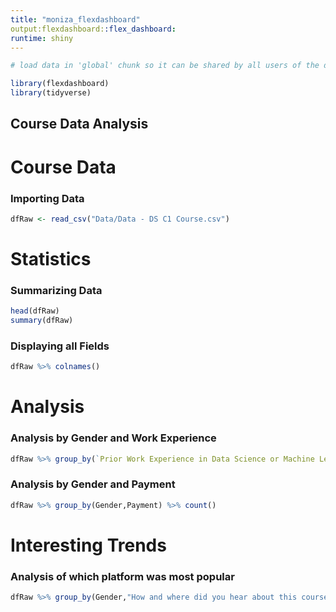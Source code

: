 ```yaml
---
title: "moniza_flexdashboard"
output:flexdashboard::flex_dashboard:
runtime: shiny    
---
```


```r
# load data in 'global' chunk so it can be shared by all users of the dashboard

library(flexdashboard)
library(tidyverse)
```

Course Data Analysis {.sidebar}
-----------------------------------------------------------------------
# Course Data

### Importing Data

```r
dfRaw <- read_csv("Data/Data - DS C1 Course.csv")
```

# Statistics
### Summarizing Data

```r
head(dfRaw)
summary(dfRaw)
```

### Displaying all Fields

```r
dfRaw %>% colnames()
```

# Analysis
### Analysis by Gender and Work Experience

```r
dfRaw %>% group_by(`Prior Work Experience in Data Science or Machine Learning`,Gender) %>%count()
```
### Analysis by Gender and Payment

```r
dfRaw %>% group_by(Gender,Payment) %>% count()
```


# Interesting Trends
### Analysis of which platform was most popular

```r
dfRaw %>% group_by(Gender,"How and where did you hear about this course?") 
```


